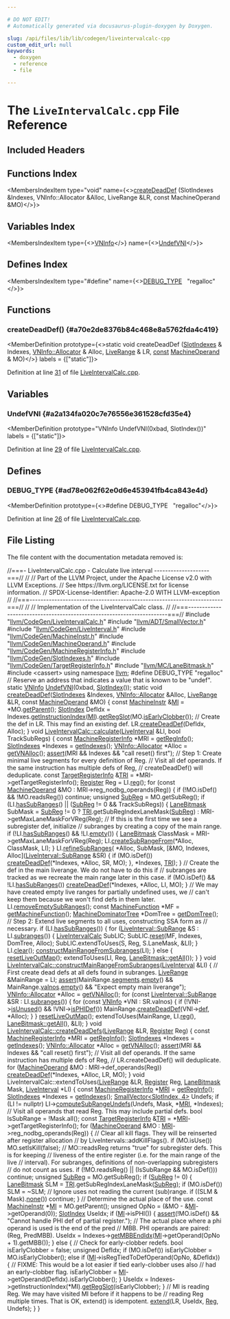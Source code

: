 ```yaml
---

# DO NOT EDIT!
# Automatically generated via docusaurus-plugin-doxygen by Doxygen.

slug: /api/files/lib/lib/codegen/liveintervalcalc-cpp
custom_edit_url: null
keywords:
  - doxygen
  - reference
  - file

---
```





# The `LiveIntervalCalc.cpp` File Reference

<DoxygenPage pluginConfig={pluginConfig}>



## Included Headers

<IncludesList>
<IncludesListItem
  filePath="llvm/CodeGen/LiveIntervalCalc.h"
  permalink="/docs/api/files/include/include/llvm/include/llvm/codegen/liveintervalcalc-h"
  isLocal="true" />
<IncludesListItem
  filePath="llvm/ADT/SmallVector.h"
  permalink="/docs/api/files/include/include/llvm/include/llvm/adt/smallvector-h"
  isLocal="true" />
<IncludesListItem
  filePath="llvm/CodeGen/LiveInterval.h"
  permalink="/docs/api/files/include/include/llvm/include/llvm/codegen/liveinterval-h"
  isLocal="true" />
<IncludesListItem
  filePath="llvm/CodeGen/MachineInstr.h"
  permalink="/docs/api/files/include/include/llvm/include/llvm/codegen/machineinstr-h"
  isLocal="true" />
<IncludesListItem
  filePath="llvm/CodeGen/MachineOperand.h"
  permalink="/docs/api/files/include/include/llvm/include/llvm/codegen/machineoperand-h"
  isLocal="true" />
<IncludesListItem
  filePath="llvm/CodeGen/MachineRegisterInfo.h"
  permalink="/docs/api/files/include/include/llvm/include/llvm/codegen/machineregisterinfo-h"
  isLocal="true" />
<IncludesListItem
  filePath="llvm/CodeGen/SlotIndexes.h"
  permalink="/docs/api/files/include/include/llvm/include/llvm/codegen/slotindexes-h"
  isLocal="true" />
<IncludesListItem
  filePath="llvm/CodeGen/TargetRegisterInfo.h"
  permalink="/docs/api/files/include/include/llvm/include/llvm/codegen/targetregisterinfo-h"
  isLocal="true" />
<IncludesListItem
  filePath="llvm/MC/LaneBitmask.h"
  permalink="/docs/api/files/include/include/llvm/include/llvm/mc/lanebitmask-h"
  isLocal="true" />
<IncludesListItem
  filePath="cassert"
  permalink=""
  isLocal="false" />
</IncludesList>

## Functions Index

<MembersIndex>

<MembersIndexItem
  type="void"
  name={<><a href="#a70e2de8376b84c468e8a5762fda4c419">createDeadDef</a> (SlotIndexes &amp;Indexes, VNInfo::Allocator &amp;Alloc, LiveRange &amp;LR, const MachineOperand &amp;MO)</>}>
</MembersIndexItem>

</MembersIndex>

## Variables Index

<MembersIndex>

<MembersIndexItem
  type={<><a href="/docs/api/classes/llvm/vninfo">VNInfo</a></>}
  name={<><a href="#a2a134fa020c7e76556e361528cfd35e4">UndefVNI</a></>}>
</MembersIndexItem>

</MembersIndex>

## Defines Index

<MembersIndex>

<MembersIndexItem
  type="#define"
  name={<><a href="#ad78e062f62e0d6e453941fb4ca843e4d">DEBUG&#95;TYPE</a>&nbsp;&nbsp;&nbsp;&quot;regalloc&quot;</>}>
</MembersIndexItem>

</MembersIndex>


<SectionDefinition>

## Functions

### createDeadDef() {#a70e2de8376b84c468e8a5762fda4c419}

<MemberDefinition
  prototype={<>static void createDeadDef (<a href="/docs/api/classes/llvm/slotindexes">SlotIndexes</a> &amp; Indexes, <a href="/docs/api/classes/llvm/vninfo/#aa750a7f159760b9c378d930deb6a9837">VNInfo::Allocator</a> &amp; Alloc, <a href="/docs/api/classes/llvm/liverange">LiveRange</a> &amp; LR, <a href="/docs/api/files/lib/lib/target/lib/target/aarch64/aarch64promoteconstant-cpp/#a90f8350fecae261c25be85d38b451bff">const</a> <a href="/docs/api/classes/llvm/machineoperand">MachineOperand</a> &amp; MO)</>}
  labels = {["static"]}>

Definition at line <a href="#l00031">31</a> of file <a href="/docs/api/files/lib/lib/codegen/liveintervalcalc-cpp">LiveIntervalCalc.cpp</a>.
</MemberDefinition>

</SectionDefinition>

<SectionDefinition>

## Variables

### UndefVNI {#a2a134fa020c7e76556e361528cfd35e4}

<MemberDefinition
  prototype="VNInfo UndefVNI(0xbad, SlotIndex())"
  labels = {["static"]}>

Definition at line <a href="#l00029">29</a> of file <a href="/docs/api/files/lib/lib/codegen/liveintervalcalc-cpp">LiveIntervalCalc.cpp</a>.
</MemberDefinition>

</SectionDefinition>

<SectionDefinition>

## Defines

### DEBUG&#95;TYPE {#ad78e062f62e0d6e453941fb4ca843e4d}

<MemberDefinition
  prototype={<>#define DEBUG&#95;TYPE&nbsp;&nbsp;&nbsp;&quot;regalloc&quot;</>}>

Definition at line <a href="#l00026">26</a> of file <a href="/docs/api/files/lib/lib/codegen/liveintervalcalc-cpp">LiveIntervalCalc.cpp</a>.
</MemberDefinition>

</SectionDefinition>

## File Listing

The file content with the documentation metadata removed is:

<ProgramListing>

<Link id="l00001" /><CodeLine lineNumber="1"><span class="doxyHighlightComment">//===- LiveIntervalCalc.cpp - Calculate live interval --------------------===//</span></CodeLine>
<Link id="l00002" /><CodeLine lineNumber="2"><span class="doxyHighlightComment">//</span></CodeLine>
<Link id="l00003" /><CodeLine lineNumber="3"><span class="doxyHighlightComment">// Part of the LLVM Project, under the Apache License v2.0 with LLVM Exceptions.</span></CodeLine>
<Link id="l00004" /><CodeLine lineNumber="4"><span class="doxyHighlightComment">// See https://llvm.org/LICENSE.txt for license information.</span></CodeLine>
<Link id="l00005" /><CodeLine lineNumber="5"><span class="doxyHighlightComment">// SPDX-License-Identifier: Apache-2.0 WITH LLVM-exception</span></CodeLine>
<Link id="l00006" /><CodeLine lineNumber="6"><span class="doxyHighlightComment">//</span></CodeLine>
<Link id="l00007" /><CodeLine lineNumber="7"><span class="doxyHighlightComment">//===----------------------------------------------------------------------===//</span></CodeLine>
<Link id="l00008" /><CodeLine lineNumber="8"><span class="doxyHighlightComment">//</span></CodeLine>
<Link id="l00009" /><CodeLine lineNumber="9"><span class="doxyHighlightComment">// Implementation of the LiveIntervalCalc class.</span></CodeLine>
<Link id="l00010" /><CodeLine lineNumber="10"><span class="doxyHighlightComment">//</span></CodeLine>
<Link id="l00011" /><CodeLine lineNumber="11"><span class="doxyHighlightComment">//===----------------------------------------------------------------------===//</span></CodeLine>
<Link id="l00012" /><CodeLine lineNumber="12"></CodeLine>
<Link id="l00013" /><CodeLine lineNumber="13"><span class="doxyHighlightPreprocessor">#include &quot;<a href="/docs/api/files/include/include/llvm/include/llvm/codegen/liveintervalcalc-h">llvm/CodeGen/LiveIntervalCalc.h</a>&quot;</span></CodeLine>
<Link id="l00014" /><CodeLine lineNumber="14"><span class="doxyHighlightPreprocessor">#include &quot;<a href="/docs/api/files/include/include/llvm/include/llvm/adt/smallvector-h">llvm/ADT/SmallVector.h</a>&quot;</span></CodeLine>
<Link id="l00015" /><CodeLine lineNumber="15"><span class="doxyHighlightPreprocessor">#include &quot;<a href="/docs/api/files/include/include/llvm/include/llvm/codegen/liveinterval-h">llvm/CodeGen/LiveInterval.h</a>&quot;</span></CodeLine>
<Link id="l00016" /><CodeLine lineNumber="16"><span class="doxyHighlightPreprocessor">#include &quot;<a href="/docs/api/files/include/include/llvm/include/llvm/codegen/machineinstr-h">llvm/CodeGen/MachineInstr.h</a>&quot;</span></CodeLine>
<Link id="l00017" /><CodeLine lineNumber="17"><span class="doxyHighlightPreprocessor">#include &quot;<a href="/docs/api/files/include/include/llvm/include/llvm/codegen/machineoperand-h">llvm/CodeGen/MachineOperand.h</a>&quot;</span></CodeLine>
<Link id="l00018" /><CodeLine lineNumber="18"><span class="doxyHighlightPreprocessor">#include &quot;<a href="/docs/api/files/include/include/llvm/include/llvm/codegen/machineregisterinfo-h">llvm/CodeGen/MachineRegisterInfo.h</a>&quot;</span></CodeLine>
<Link id="l00019" /><CodeLine lineNumber="19"><span class="doxyHighlightPreprocessor">#include &quot;<a href="/docs/api/files/include/include/llvm/include/llvm/codegen/slotindexes-h">llvm/CodeGen/SlotIndexes.h</a>&quot;</span></CodeLine>
<Link id="l00020" /><CodeLine lineNumber="20"><span class="doxyHighlightPreprocessor">#include &quot;<a href="/docs/api/files/include/include/llvm/include/llvm/codegen/targetregisterinfo-h">llvm/CodeGen/TargetRegisterInfo.h</a>&quot;</span></CodeLine>
<Link id="l00021" /><CodeLine lineNumber="21"><span class="doxyHighlightPreprocessor">#include &quot;<a href="/docs/api/files/include/include/llvm/include/llvm/mc/lanebitmask-h">llvm/MC/LaneBitmask.h</a>&quot;</span></CodeLine>
<Link id="l00022" /><CodeLine lineNumber="22"><span class="doxyHighlightPreprocessor">#include &lt;cassert&gt;</span></CodeLine>
<Link id="l00023" /><CodeLine lineNumber="23"></CodeLine>
<Link id="l00024" /><CodeLine lineNumber="24"><span class="doxyHighlightKeyword">using namespace </span><span class="doxyHighlight"><a href="/docs/api/namespaces/llvm">llvm</a>;</span></CodeLine>
<Link id="l00025" /><CodeLine lineNumber="25"></CodeLine>
<Link id="l00026" /><CodeLine lineNumber="26" lineLink="#ad78e062f62e0d6e453941fb4ca843e4d"><span class="doxyHighlightPreprocessor">#define DEBUG&#95;TYPE &quot;regalloc&quot;</span></CodeLine>
<Link id="l00027" /><CodeLine lineNumber="27"></CodeLine>
<Link id="l00028" /><CodeLine lineNumber="28"><span class="doxyHighlightComment">// Reserve an address that indicates a value that is known to be &quot;undef&quot;.</span></CodeLine>
<Link id="l00029" /><CodeLine lineNumber="29" lineLink="#a2a134fa020c7e76556e361528cfd35e4"><span class="doxyHighlightKeyword">static</span><span class="doxyHighlight"> <a href="/docs/api/classes/llvm/vninfo">VNInfo</a> <a href="#a2a134fa020c7e76556e361528cfd35e4">UndefVNI</a>(0xbad, <a href="/docs/api/classes/llvm/slotindex">SlotIndex</a>());</span></CodeLine>
<Link id="l00030" /><CodeLine lineNumber="30"></CodeLine>
<Link id="l00031" /><CodeLine lineNumber="31" lineLink="#a70e2de8376b84c468e8a5762fda4c419"><span class="doxyHighlightKeyword">static</span><span class="doxyHighlight"> </span><span class="doxyHighlightKeywordType">void</span><span class="doxyHighlight"> <a href="#a70e2de8376b84c468e8a5762fda4c419">createDeadDef</a>(<a href="/docs/api/classes/llvm/slotindexes">SlotIndexes</a> &amp;Indexes, <a href="/docs/api/classes/llvm/vninfo/#aa750a7f159760b9c378d930deb6a9837">VNInfo::Allocator</a> &amp;Alloc,</span></CodeLine>
<Link id="l00032" /><CodeLine lineNumber="32"><span class="doxyHighlight">                          <a href="/docs/api/classes/llvm/liverange">LiveRange</a> &amp;LR, </span><span class="doxyHighlightKeyword">const</span><span class="doxyHighlight"> <a href="/docs/api/classes/llvm/machineoperand">MachineOperand</a> &amp;MO) &#123;</span></CodeLine>
<Link id="l00033" /><CodeLine lineNumber="33"><span class="doxyHighlight">  </span><span class="doxyHighlightKeyword">const</span><span class="doxyHighlight"> <a href="/docs/api/classes/llvm/machineinstr">MachineInstr</a> &amp;<a href="/docs/api/files/lib/lib/codegen/lib/codegen/globalisel/irtranslator-cpp/#abe44dfdea65b4f7e11e0a608ab708b76">MI</a> = &#42;MO.<a href="/docs/api/classes/llvm/machineoperand/#a9719077fcba2cd439e84897257a47bb0">getParent</a>();</span></CodeLine>
<Link id="l00034" /><CodeLine lineNumber="34"><span class="doxyHighlight">  <a href="/docs/api/classes/llvm/slotindex">SlotIndex</a> DefIdx =</span></CodeLine>
<Link id="l00035" /><CodeLine lineNumber="35"><span class="doxyHighlight">      Indexes.<a href="/docs/api/classes/llvm/slotindexes/#aa429e211fd041cb42d26e49dd5d95d75">getInstructionIndex</a>(<a href="/docs/api/files/lib/lib/codegen/lib/codegen/globalisel/irtranslator-cpp/#abe44dfdea65b4f7e11e0a608ab708b76">MI</a>).<a href="/docs/api/classes/llvm/slotindex/#ae3b98982e2036f3d26806de5ed5e02d0">getRegSlot</a>(MO.<a href="/docs/api/classes/llvm/machineoperand/#abd6aa9da048ef7a4faeaac6484d5c9a6">isEarlyClobber</a>());</span></CodeLine>
<Link id="l00036" /><CodeLine lineNumber="36"></CodeLine>
<Link id="l00037" /><CodeLine lineNumber="37"><span class="doxyHighlight">  </span><span class="doxyHighlightComment">// Create the def in LR. This may find an existing def.</span></CodeLine>
<Link id="l00038" /><CodeLine lineNumber="38"><span class="doxyHighlight">  LR.<a href="/docs/api/classes/llvm/liverange/#a4258d794235c7a408b3f52e5e4ef7159">createDeadDef</a>(DefIdx, Alloc);</span></CodeLine>
<Link id="l00039" /><CodeLine lineNumber="39"><span class="doxyHighlight">&#125;</span></CodeLine>
<Link id="l00040" /><CodeLine lineNumber="40"></CodeLine>
<Link id="l00041" /><CodeLine lineNumber="41" lineLink="/docs/api/classes/llvm/liveintervalcalc/#ad67d6b7f9f91a2d5852b0f9aebfe542a"><span class="doxyHighlightKeywordType">void</span><span class="doxyHighlight"> <a href="/docs/api/classes/llvm/liveintervalcalc/#ad67d6b7f9f91a2d5852b0f9aebfe542a">LiveIntervalCalc::calculate</a>(<a href="/docs/api/classes/llvm/liveinterval">LiveInterval</a> &amp;LI, </span><span class="doxyHighlightKeywordType">bool</span><span class="doxyHighlight"> TrackSubRegs) &#123;</span></CodeLine>
<Link id="l00042" /><CodeLine lineNumber="42"><span class="doxyHighlight">  </span><span class="doxyHighlightKeyword">const</span><span class="doxyHighlight"> <a href="/docs/api/classes/llvm/machineregisterinfo">MachineRegisterInfo</a> &#42;MRI = <a href="/docs/api/classes/llvm/liverangecalc/#ad09d2d2f0c1d47c7bc6eb04e33b5e51d">getRegInfo</a>();</span></CodeLine>
<Link id="l00043" /><CodeLine lineNumber="43"><span class="doxyHighlight">  <a href="/docs/api/classes/llvm/slotindexes">SlotIndexes</a> &#42;Indexes = <a href="/docs/api/classes/llvm/liverangecalc/#a11a21f58b3a7b8b7c401958cd3f7304f">getIndexes</a>();</span></CodeLine>
<Link id="l00044" /><CodeLine lineNumber="44"><span class="doxyHighlight">  <a href="/docs/api/classes/llvm/vninfo/#aa750a7f159760b9c378d930deb6a9837">VNInfo::Allocator</a> &#42;Alloc = <a href="/docs/api/classes/llvm/liverangecalc/#a60d4123651abf23e886661980d951ffc">getVNAlloc</a>();</span></CodeLine>
<Link id="l00045" /><CodeLine lineNumber="45"></CodeLine>
<Link id="l00046" /><CodeLine lineNumber="46"><span class="doxyHighlight">  <a href="/docs/api/files/lib/lib/target/lib/target/amdgpu/silowercontrolflow-cpp/#a4868c5d81c5ccc98c47aeab6244346a0">assert</a>(MRI &amp;&amp; Indexes &amp;&amp; </span><span class="doxyHighlightStringLiteral">&quot;call reset() first&quot;</span><span class="doxyHighlight">);</span></CodeLine>
<Link id="l00047" /><CodeLine lineNumber="47"></CodeLine>
<Link id="l00048" /><CodeLine lineNumber="48"><span class="doxyHighlight">  </span><span class="doxyHighlightComment">// Step 1: Create minimal live segments for every definition of Reg.</span></CodeLine>
<Link id="l00049" /><CodeLine lineNumber="49"><span class="doxyHighlight">  </span><span class="doxyHighlightComment">// Visit all def operands. If the same instruction has multiple defs of Reg,</span></CodeLine>
<Link id="l00050" /><CodeLine lineNumber="50"><span class="doxyHighlight">  </span><span class="doxyHighlightComment">// createDeadDef() will deduplicate.</span></CodeLine>
<Link id="l00051" /><CodeLine lineNumber="51"><span class="doxyHighlight">  </span><span class="doxyHighlightKeyword">const</span><span class="doxyHighlight"> <a href="/docs/api/classes/llvm/targetregisterinfo">TargetRegisterInfo</a> &amp;<a href="/docs/api/files/lib/lib/codegen/machinesink-cpp/#a0f36ed1bc17fc1aa97fe291c439a0698">TRI</a> = &#42;MRI-&gt;getTargetRegisterInfo();</span></CodeLine>
<Link id="l00052" /><CodeLine lineNumber="52"><span class="doxyHighlight">  <a href="/docs/api/classes/llvm/register">Register</a> Reg = LI.<a href="/docs/api/classes/llvm/liveinterval/#a14d46e70db7e417c8ed5bc66fb295185">reg</a>();</span></CodeLine>
<Link id="l00053" /><CodeLine lineNumber="53"><span class="doxyHighlight">  </span><span class="doxyHighlightKeywordFlow">for</span><span class="doxyHighlight"> (</span><span class="doxyHighlightKeyword">const</span><span class="doxyHighlight"> <a href="/docs/api/classes/llvm/machineoperand">MachineOperand</a> &amp;MO : MRI-&gt;reg&#95;nodbg&#95;operands(Reg)) &#123;</span></CodeLine>
<Link id="l00054" /><CodeLine lineNumber="54"><span class="doxyHighlight">    </span><span class="doxyHighlightKeywordFlow">if</span><span class="doxyHighlight"> (!MO.isDef() &amp;&amp; !MO.readsReg())</span></CodeLine>
<Link id="l00055" /><CodeLine lineNumber="55"><span class="doxyHighlight">      </span><span class="doxyHighlightKeywordFlow">continue</span><span class="doxyHighlight">;</span></CodeLine>
<Link id="l00056" /><CodeLine lineNumber="56"></CodeLine>
<Link id="l00057" /><CodeLine lineNumber="57"><span class="doxyHighlight">    </span><span class="doxyHighlightKeywordType">unsigned</span><span class="doxyHighlight"> <a href="/docs/api/files/lib/lib/target/lib/target/aarch64/aarch64advsimdscalarpass-cpp/#a92a6b0a9b7228d190b0a7d8ae3ef03c7">SubReg</a> = MO.getSubReg();</span></CodeLine>
<Link id="l00058" /><CodeLine lineNumber="58"><span class="doxyHighlight">    </span><span class="doxyHighlightKeywordFlow">if</span><span class="doxyHighlight"> (LI.<a href="/docs/api/classes/llvm/liveinterval/#a1c198291d6ee66150b76633cda8a1749">hasSubRanges</a>() || (<a href="/docs/api/files/lib/lib/target/lib/target/aarch64/aarch64advsimdscalarpass-cpp/#a92a6b0a9b7228d190b0a7d8ae3ef03c7">SubReg</a> != 0 &amp;&amp; TrackSubRegs)) &#123;</span></CodeLine>
<Link id="l00059" /><CodeLine lineNumber="59"><span class="doxyHighlight">      <a href="/docs/api/structs/llvm/lanebitmask">LaneBitmask</a> SubMask = <a href="/docs/api/files/lib/lib/target/lib/target/aarch64/aarch64advsimdscalarpass-cpp/#a92a6b0a9b7228d190b0a7d8ae3ef03c7">SubReg</a> != 0 ? <a href="/docs/api/files/lib/lib/codegen/machinesink-cpp/#a0f36ed1bc17fc1aa97fe291c439a0698">TRI</a>.getSubRegIndexLaneMask(<a href="/docs/api/files/lib/lib/target/lib/target/aarch64/aarch64advsimdscalarpass-cpp/#a92a6b0a9b7228d190b0a7d8ae3ef03c7">SubReg</a>)</span></CodeLine>
<Link id="l00060" /><CodeLine lineNumber="60"><span class="doxyHighlight">                                        : MRI-&gt;getMaxLaneMaskForVReg(Reg);</span></CodeLine>
<Link id="l00061" /><CodeLine lineNumber="61"><span class="doxyHighlight">      </span><span class="doxyHighlightComment">// If this is the first time we see a subregister def, initialize</span></CodeLine>
<Link id="l00062" /><CodeLine lineNumber="62"><span class="doxyHighlight">      </span><span class="doxyHighlightComment">// subranges by creating a copy of the main range.</span></CodeLine>
<Link id="l00063" /><CodeLine lineNumber="63"><span class="doxyHighlight">      </span><span class="doxyHighlightKeywordFlow">if</span><span class="doxyHighlight"> (!LI.<a href="/docs/api/classes/llvm/liveinterval/#a1c198291d6ee66150b76633cda8a1749">hasSubRanges</a>() &amp;&amp; !LI.<a href="/docs/api/classes/llvm/liverange/#a66ff664a97cd3c30de7e873335a0c075">empty</a>()) &#123;</span></CodeLine>
<Link id="l00064" /><CodeLine lineNumber="64"><span class="doxyHighlight">        <a href="/docs/api/structs/llvm/lanebitmask">LaneBitmask</a> ClassMask = MRI-&gt;getMaxLaneMaskForVReg(Reg);</span></CodeLine>
<Link id="l00065" /><CodeLine lineNumber="65"><span class="doxyHighlight">        LI.<a href="/docs/api/classes/llvm/liveinterval/#a8104005914e3dfed73608d0d8961b822">createSubRangeFrom</a>(&#42;Alloc, ClassMask, LI);</span></CodeLine>
<Link id="l00066" /><CodeLine lineNumber="66"><span class="doxyHighlight">      &#125;</span></CodeLine>
<Link id="l00067" /><CodeLine lineNumber="67"></CodeLine>
<Link id="l00068" /><CodeLine lineNumber="68"><span class="doxyHighlight">      LI.<a href="/docs/api/classes/llvm/liveinterval/#a967540f5e5799b56c6fbcee378d110eb">refineSubRanges</a>(</span></CodeLine>
<Link id="l00069" /><CodeLine lineNumber="69"><span class="doxyHighlight">          &#42;Alloc, SubMask,</span></CodeLine>
<Link id="l00070" /><CodeLine lineNumber="70"><span class="doxyHighlight">          &#91;&amp;MO, Indexes, Alloc&#93;(<a href="/docs/api/classes/llvm/liveinterval/subrange">LiveInterval::SubRange</a> &amp;SR) &#123;</span></CodeLine>
<Link id="l00071" /><CodeLine lineNumber="71"><span class="doxyHighlight">            </span><span class="doxyHighlightKeywordFlow">if</span><span class="doxyHighlight"> (MO.isDef())</span></CodeLine>
<Link id="l00072" /><CodeLine lineNumber="72"><span class="doxyHighlight">              <a href="#a70e2de8376b84c468e8a5762fda4c419">createDeadDef</a>(&#42;Indexes, &#42;Alloc, SR, MO);</span></CodeLine>
<Link id="l00073" /><CodeLine lineNumber="73"><span class="doxyHighlight">          &#125;,</span></CodeLine>
<Link id="l00074" /><CodeLine lineNumber="74"><span class="doxyHighlight">          &#42;Indexes, <a href="/docs/api/files/lib/lib/codegen/machinesink-cpp/#a0f36ed1bc17fc1aa97fe291c439a0698">TRI</a>);</span></CodeLine>
<Link id="l00075" /><CodeLine lineNumber="75"><span class="doxyHighlight">    &#125;</span></CodeLine>
<Link id="l00076" /><CodeLine lineNumber="76"></CodeLine>
<Link id="l00077" /><CodeLine lineNumber="77"><span class="doxyHighlight">    </span><span class="doxyHighlightComment">// Create the def in the main liverange. We do not have to do this if</span></CodeLine>
<Link id="l00078" /><CodeLine lineNumber="78"><span class="doxyHighlight">    </span><span class="doxyHighlightComment">// subranges are tracked as we recreate the main range later in this case.</span></CodeLine>
<Link id="l00079" /><CodeLine lineNumber="79"><span class="doxyHighlight">    </span><span class="doxyHighlightKeywordFlow">if</span><span class="doxyHighlight"> (MO.isDef() &amp;&amp; !LI.<a href="/docs/api/classes/llvm/liveinterval/#a1c198291d6ee66150b76633cda8a1749">hasSubRanges</a>())</span></CodeLine>
<Link id="l00080" /><CodeLine lineNumber="80"><span class="doxyHighlight">      <a href="#a70e2de8376b84c468e8a5762fda4c419">createDeadDef</a>(&#42;Indexes, &#42;Alloc, LI, MO);</span></CodeLine>
<Link id="l00081" /><CodeLine lineNumber="81"><span class="doxyHighlight">  &#125;</span></CodeLine>
<Link id="l00082" /><CodeLine lineNumber="82"></CodeLine>
<Link id="l00083" /><CodeLine lineNumber="83"><span class="doxyHighlight">  </span><span class="doxyHighlightComment">// We may have created empty live ranges for partially undefined uses, we</span></CodeLine>
<Link id="l00084" /><CodeLine lineNumber="84"><span class="doxyHighlight">  </span><span class="doxyHighlightComment">// can&#39;t keep them because we won&#39;t find defs in them later.</span></CodeLine>
<Link id="l00085" /><CodeLine lineNumber="85"><span class="doxyHighlight">  LI.<a href="/docs/api/classes/llvm/liveinterval/#a0aac3ef1eadaa206a70b767730ef3c5b">removeEmptySubRanges</a>();</span></CodeLine>
<Link id="l00086" /><CodeLine lineNumber="86"></CodeLine>
<Link id="l00087" /><CodeLine lineNumber="87"><span class="doxyHighlight">  </span><span class="doxyHighlightKeyword">const</span><span class="doxyHighlight"> <a href="/docs/api/classes/llvm/machinefunction">MachineFunction</a> &#42;MF = <a href="/docs/api/classes/llvm/liverangecalc/#ab032314f07277bf920fd315187ab9605">getMachineFunction</a>();</span></CodeLine>
<Link id="l00088" /><CodeLine lineNumber="88"><span class="doxyHighlight">  <a href="/docs/api/classes/llvm/machinedominatortree">MachineDominatorTree</a> &#42;DomTree = <a href="/docs/api/classes/llvm/liverangecalc/#a3c8fd02f213ccc28812243ec1f36957c">getDomTree</a>();</span></CodeLine>
<Link id="l00089" /><CodeLine lineNumber="89"><span class="doxyHighlight">  </span><span class="doxyHighlightComment">// Step 2: Extend live segments to all uses, constructing SSA form as</span></CodeLine>
<Link id="l00090" /><CodeLine lineNumber="90"><span class="doxyHighlight">  </span><span class="doxyHighlightComment">// necessary.</span></CodeLine>
<Link id="l00091" /><CodeLine lineNumber="91"><span class="doxyHighlight">  </span><span class="doxyHighlightKeywordFlow">if</span><span class="doxyHighlight"> (LI.<a href="/docs/api/classes/llvm/liveinterval/#a1c198291d6ee66150b76633cda8a1749">hasSubRanges</a>()) &#123;</span></CodeLine>
<Link id="l00092" /><CodeLine lineNumber="92"><span class="doxyHighlight">    </span><span class="doxyHighlightKeywordFlow">for</span><span class="doxyHighlight"> (<a href="/docs/api/classes/llvm/liveinterval/subrange">LiveInterval::SubRange</a> &amp;S : LI.<a href="/docs/api/classes/llvm/liveinterval/#a9545a896d571165e9f43cf4b29a6d072">subranges</a>()) &#123;</span></CodeLine>
<Link id="l00093" /><CodeLine lineNumber="93"><span class="doxyHighlight">      <a href="/docs/api/classes/llvm/liveintervalcalc/#a93435c79c80dceea8b29e6b47993a577">LiveIntervalCalc</a> SubLIC;</span></CodeLine>
<Link id="l00094" /><CodeLine lineNumber="94"><span class="doxyHighlight">      SubLIC.<a href="/docs/api/classes/llvm/liverangecalc/#a65f0beed94a7dbdf8c8d7e2b46a0afa0">reset</a>(MF, Indexes, DomTree, Alloc);</span></CodeLine>
<Link id="l00095" /><CodeLine lineNumber="95"><span class="doxyHighlight">      SubLIC.extendToUses(S, Reg, S.LaneMask, &amp;LI);</span></CodeLine>
<Link id="l00096" /><CodeLine lineNumber="96"><span class="doxyHighlight">    &#125;</span></CodeLine>
<Link id="l00097" /><CodeLine lineNumber="97"><span class="doxyHighlight">    LI.<a href="/docs/api/classes/llvm/liverange/#aa1555194b9f176612b04fbd38f49b40d">clear</a>();</span></CodeLine>
<Link id="l00098" /><CodeLine lineNumber="98"><span class="doxyHighlight">    <a href="/docs/api/classes/llvm/liveintervalcalc/#af5198110c0058e3d60524eecf500ee51">constructMainRangeFromSubranges</a>(LI);</span></CodeLine>
<Link id="l00099" /><CodeLine lineNumber="99"><span class="doxyHighlight">  &#125; </span><span class="doxyHighlightKeywordFlow">else</span><span class="doxyHighlight"> &#123;</span></CodeLine>
<Link id="l00100" /><CodeLine lineNumber="100"><span class="doxyHighlight">    <a href="/docs/api/classes/llvm/liverangecalc/#a56cefbb66ed770ce1e6df7cbd1fa90d1">resetLiveOutMap</a>();</span></CodeLine>
<Link id="l00101" /><CodeLine lineNumber="101"><span class="doxyHighlight">    extendToUses(LI, Reg, <a href="/docs/api/structs/llvm/lanebitmask/#a3714a639930eab71d7202da05ad82990">LaneBitmask::getAll</a>());</span></CodeLine>
<Link id="l00102" /><CodeLine lineNumber="102"><span class="doxyHighlight">  &#125;</span></CodeLine>
<Link id="l00103" /><CodeLine lineNumber="103"><span class="doxyHighlight">&#125;</span></CodeLine>
<Link id="l00104" /><CodeLine lineNumber="104"></CodeLine>
<Link id="l00105" /><CodeLine lineNumber="105" lineLink="/docs/api/classes/llvm/liveintervalcalc/#af5198110c0058e3d60524eecf500ee51"><span class="doxyHighlightKeywordType">void</span><span class="doxyHighlight"> <a href="/docs/api/classes/llvm/liveintervalcalc/#af5198110c0058e3d60524eecf500ee51">LiveIntervalCalc::constructMainRangeFromSubranges</a>(<a href="/docs/api/classes/llvm/liveinterval">LiveInterval</a> &amp;LI) &#123;</span></CodeLine>
<Link id="l00106" /><CodeLine lineNumber="106"><span class="doxyHighlight">  </span><span class="doxyHighlightComment">// First create dead defs at all defs found in subranges.</span></CodeLine>
<Link id="l00107" /><CodeLine lineNumber="107"><span class="doxyHighlight">  <a href="/docs/api/classes/llvm/liverange">LiveRange</a> &amp;MainRange = LI;</span></CodeLine>
<Link id="l00108" /><CodeLine lineNumber="108"><span class="doxyHighlight">  <a href="/docs/api/files/lib/lib/target/lib/target/amdgpu/silowercontrolflow-cpp/#a4868c5d81c5ccc98c47aeab6244346a0">assert</a>(MainRange.<a href="/docs/api/classes/llvm/liverange/#a9c628b400be67b6adb4fa07e84a96a82">segments</a>.<a href="/docs/api/classes/llvm/smallvectortemplatecommon/#ad9a3c7bc26b130377bbafc170b5f88a2">empty</a>() &amp;&amp; MainRange.<a href="/docs/api/classes/llvm/liverange/#a9eb4aa155c41e60dff42f4e741a0dcf0">valnos</a>.<a href="/docs/api/classes/llvm/smallvectortemplatecommon/#ad9a3c7bc26b130377bbafc170b5f88a2">empty</a>() &amp;&amp;</span></CodeLine>
<Link id="l00109" /><CodeLine lineNumber="109"><span class="doxyHighlight">         </span><span class="doxyHighlightStringLiteral">&quot;Expect empty main liverange&quot;</span><span class="doxyHighlight">);</span></CodeLine>
<Link id="l00110" /><CodeLine lineNumber="110"></CodeLine>
<Link id="l00111" /><CodeLine lineNumber="111"><span class="doxyHighlight">  <a href="/docs/api/classes/llvm/vninfo/#aa750a7f159760b9c378d930deb6a9837">VNInfo::Allocator</a> &#42;Alloc = <a href="/docs/api/classes/llvm/liverangecalc/#a60d4123651abf23e886661980d951ffc">getVNAlloc</a>();</span></CodeLine>
<Link id="l00112" /><CodeLine lineNumber="112"><span class="doxyHighlight">  </span><span class="doxyHighlightKeywordFlow">for</span><span class="doxyHighlight"> (</span><span class="doxyHighlightKeyword">const</span><span class="doxyHighlight"> <a href="/docs/api/classes/llvm/liveinterval/subrange">LiveInterval::SubRange</a> &amp;SR : LI.<a href="/docs/api/classes/llvm/liveinterval/#a9545a896d571165e9f43cf4b29a6d072">subranges</a>()) &#123;</span></CodeLine>
<Link id="l00113" /><CodeLine lineNumber="113"><span class="doxyHighlight">    </span><span class="doxyHighlightKeywordFlow">for</span><span class="doxyHighlight"> (</span><span class="doxyHighlightKeyword">const</span><span class="doxyHighlight"> <a href="/docs/api/classes/llvm/vninfo">VNInfo</a> &#42;VNI : SR.valnos) &#123;</span></CodeLine>
<Link id="l00114" /><CodeLine lineNumber="114"><span class="doxyHighlight">      </span><span class="doxyHighlightKeywordFlow">if</span><span class="doxyHighlight"> (!VNI-&gt;<a href="/docs/api/classes/llvm/vninfo/#ab72366fd538f240cbb53dac39368cdfc">isUnused</a>() &amp;&amp; !VNI-&gt;<a href="/docs/api/classes/llvm/vninfo/#ae72fbcf51be7574c84817cde814df07e">isPHIDef</a>())</span></CodeLine>
<Link id="l00115" /><CodeLine lineNumber="115"><span class="doxyHighlight">        MainRange.<a href="/docs/api/classes/llvm/liverange/#a4258d794235c7a408b3f52e5e4ef7159">createDeadDef</a>(VNI-&gt;<a href="/docs/api/classes/llvm/vninfo/#ae623a0f1ab59da851f2ebf1674d1fddb">def</a>, &#42;Alloc);</span></CodeLine>
<Link id="l00116" /><CodeLine lineNumber="116"><span class="doxyHighlight">    &#125;</span></CodeLine>
<Link id="l00117" /><CodeLine lineNumber="117"><span class="doxyHighlight">  &#125;</span></CodeLine>
<Link id="l00118" /><CodeLine lineNumber="118"><span class="doxyHighlight">  <a href="/docs/api/classes/llvm/liverangecalc/#a56cefbb66ed770ce1e6df7cbd1fa90d1">resetLiveOutMap</a>();</span></CodeLine>
<Link id="l00119" /><CodeLine lineNumber="119"><span class="doxyHighlight">  extendToUses(MainRange, LI.<a href="/docs/api/classes/llvm/liveinterval/#a14d46e70db7e417c8ed5bc66fb295185">reg</a>(), <a href="/docs/api/structs/llvm/lanebitmask/#a3714a639930eab71d7202da05ad82990">LaneBitmask::getAll</a>(), &amp;LI);</span></CodeLine>
<Link id="l00120" /><CodeLine lineNumber="120"><span class="doxyHighlight">&#125;</span></CodeLine>
<Link id="l00121" /><CodeLine lineNumber="121"></CodeLine>
<Link id="l00122" /><CodeLine lineNumber="122" lineLink="/docs/api/classes/llvm/liveintervalcalc/#a1c36b75f4a0dac1a833a459617f03c76"><span class="doxyHighlightKeywordType">void</span><span class="doxyHighlight"> <a href="/docs/api/classes/llvm/liveintervalcalc/#a1c36b75f4a0dac1a833a459617f03c76">LiveIntervalCalc::createDeadDefs</a>(<a href="/docs/api/classes/llvm/liverange">LiveRange</a> &amp;LR, <a href="/docs/api/classes/llvm/register">Register</a> Reg) &#123;</span></CodeLine>
<Link id="l00123" /><CodeLine lineNumber="123"><span class="doxyHighlight">  </span><span class="doxyHighlightKeyword">const</span><span class="doxyHighlight"> <a href="/docs/api/classes/llvm/machineregisterinfo">MachineRegisterInfo</a> &#42;MRI = <a href="/docs/api/classes/llvm/liverangecalc/#ad09d2d2f0c1d47c7bc6eb04e33b5e51d">getRegInfo</a>();</span></CodeLine>
<Link id="l00124" /><CodeLine lineNumber="124"><span class="doxyHighlight">  <a href="/docs/api/classes/llvm/slotindexes">SlotIndexes</a> &#42;Indexes = <a href="/docs/api/classes/llvm/liverangecalc/#a11a21f58b3a7b8b7c401958cd3f7304f">getIndexes</a>();</span></CodeLine>
<Link id="l00125" /><CodeLine lineNumber="125"><span class="doxyHighlight">  <a href="/docs/api/classes/llvm/vninfo/#aa750a7f159760b9c378d930deb6a9837">VNInfo::Allocator</a> &#42;Alloc = <a href="/docs/api/classes/llvm/liverangecalc/#a60d4123651abf23e886661980d951ffc">getVNAlloc</a>();</span></CodeLine>
<Link id="l00126" /><CodeLine lineNumber="126"><span class="doxyHighlight">  <a href="/docs/api/files/lib/lib/target/lib/target/amdgpu/silowercontrolflow-cpp/#a4868c5d81c5ccc98c47aeab6244346a0">assert</a>(MRI &amp;&amp; Indexes &amp;&amp; </span><span class="doxyHighlightStringLiteral">&quot;call reset() first&quot;</span><span class="doxyHighlight">);</span></CodeLine>
<Link id="l00127" /><CodeLine lineNumber="127"></CodeLine>
<Link id="l00128" /><CodeLine lineNumber="128"><span class="doxyHighlight">  </span><span class="doxyHighlightComment">// Visit all def operands. If the same instruction has multiple defs of Reg,</span></CodeLine>
<Link id="l00129" /><CodeLine lineNumber="129"><span class="doxyHighlight">  </span><span class="doxyHighlightComment">// LR.createDeadDef() will deduplicate.</span></CodeLine>
<Link id="l00130" /><CodeLine lineNumber="130"><span class="doxyHighlight">  </span><span class="doxyHighlightKeywordFlow">for</span><span class="doxyHighlight"> (<a href="/docs/api/classes/llvm/machineoperand">MachineOperand</a> &amp;MO : MRI-&gt;def&#95;operands(Reg))</span></CodeLine>
<Link id="l00131" /><CodeLine lineNumber="131"><span class="doxyHighlight">    <a href="#a70e2de8376b84c468e8a5762fda4c419">createDeadDef</a>(&#42;Indexes, &#42;Alloc, LR, MO);</span></CodeLine>
<Link id="l00132" /><CodeLine lineNumber="132"><span class="doxyHighlight">&#125;</span></CodeLine>
<Link id="l00133" /><CodeLine lineNumber="133"></CodeLine>
<Link id="l00134" /><CodeLine lineNumber="134"><span class="doxyHighlightKeywordType">void</span><span class="doxyHighlight"> LiveIntervalCalc::extendToUses(<a href="/docs/api/classes/llvm/liverange">LiveRange</a> &amp;LR, <a href="/docs/api/classes/llvm/register">Register</a> Reg,</span></CodeLine>
<Link id="l00135" /><CodeLine lineNumber="135"><span class="doxyHighlight">                                    <a href="/docs/api/structs/llvm/lanebitmask">LaneBitmask</a> Mask, <a href="/docs/api/classes/llvm/liveinterval">LiveInterval</a> &#42;LI) &#123;</span></CodeLine>
<Link id="l00136" /><CodeLine lineNumber="136"><span class="doxyHighlight">  </span><span class="doxyHighlightKeyword">const</span><span class="doxyHighlight"> <a href="/docs/api/classes/llvm/machineregisterinfo">MachineRegisterInfo</a> &#42;<a href="/docs/api/files/lib/lib/target/lib/target/aarch64/aarch64advsimdscalarpass-cpp/#aacd2ab195054a3e6a74bfbb9d5d571c8">MRI</a> = <a href="/docs/api/classes/llvm/liverangecalc/#ad09d2d2f0c1d47c7bc6eb04e33b5e51d">getRegInfo</a>();</span></CodeLine>
<Link id="l00137" /><CodeLine lineNumber="137"><span class="doxyHighlight">  <a href="/docs/api/classes/llvm/slotindexes">SlotIndexes</a> &#42;Indexes = <a href="/docs/api/classes/llvm/liverangecalc/#a11a21f58b3a7b8b7c401958cd3f7304f">getIndexes</a>();</span></CodeLine>
<Link id="l00138" /><CodeLine lineNumber="138"><span class="doxyHighlight">  <a href="/docs/api/classes/llvm/smallvector">SmallVector&lt;SlotIndex, 4&gt;</a> Undefs;</span></CodeLine>
<Link id="l00139" /><CodeLine lineNumber="139"><span class="doxyHighlight">  </span><span class="doxyHighlightKeywordFlow">if</span><span class="doxyHighlight"> (LI != </span><span class="doxyHighlightKeyword">nullptr</span><span class="doxyHighlight">)</span></CodeLine>
<Link id="l00140" /><CodeLine lineNumber="140"><span class="doxyHighlight">    LI-&gt;<a href="/docs/api/classes/llvm/liveinterval/#af4a07ae5c460ac08439a1a71d15e0166">computeSubRangeUndefs</a>(Undefs, Mask, &#42;<a href="/docs/api/files/lib/lib/target/lib/target/aarch64/aarch64advsimdscalarpass-cpp/#aacd2ab195054a3e6a74bfbb9d5d571c8">MRI</a>, &#42;Indexes);</span></CodeLine>
<Link id="l00141" /><CodeLine lineNumber="141"></CodeLine>
<Link id="l00142" /><CodeLine lineNumber="142"><span class="doxyHighlight">  </span><span class="doxyHighlightComment">// Visit all operands that read Reg. This may include partial defs.</span></CodeLine>
<Link id="l00143" /><CodeLine lineNumber="143"><span class="doxyHighlight">  </span><span class="doxyHighlightKeywordType">bool</span><span class="doxyHighlight"> IsSubRange = !Mask.all();</span></CodeLine>
<Link id="l00144" /><CodeLine lineNumber="144"><span class="doxyHighlight">  </span><span class="doxyHighlightKeyword">const</span><span class="doxyHighlight"> <a href="/docs/api/classes/llvm/targetregisterinfo">TargetRegisterInfo</a> &amp;<a href="/docs/api/files/lib/lib/codegen/machinesink-cpp/#a0f36ed1bc17fc1aa97fe291c439a0698">TRI</a> = &#42;<a href="/docs/api/files/lib/lib/target/lib/target/aarch64/aarch64advsimdscalarpass-cpp/#aacd2ab195054a3e6a74bfbb9d5d571c8">MRI</a>-&gt;getTargetRegisterInfo();</span></CodeLine>
<Link id="l00145" /><CodeLine lineNumber="145"><span class="doxyHighlight">  </span><span class="doxyHighlightKeywordFlow">for</span><span class="doxyHighlight"> (<a href="/docs/api/classes/llvm/machineoperand">MachineOperand</a> &amp;MO : <a href="/docs/api/files/lib/lib/target/lib/target/aarch64/aarch64advsimdscalarpass-cpp/#aacd2ab195054a3e6a74bfbb9d5d571c8">MRI</a>-&gt;reg&#95;nodbg&#95;operands(Reg)) &#123;</span></CodeLine>
<Link id="l00146" /><CodeLine lineNumber="146"><span class="doxyHighlight">    </span><span class="doxyHighlightComment">// Clear all kill flags. They will be reinserted after register allocation</span></CodeLine>
<Link id="l00147" /><CodeLine lineNumber="147"><span class="doxyHighlight">    </span><span class="doxyHighlightComment">// by LiveIntervals::addKillFlags().</span></CodeLine>
<Link id="l00148" /><CodeLine lineNumber="148"><span class="doxyHighlight">    </span><span class="doxyHighlightKeywordFlow">if</span><span class="doxyHighlight"> (MO.isUse())</span></CodeLine>
<Link id="l00149" /><CodeLine lineNumber="149"><span class="doxyHighlight">      MO.setIsKill(</span><span class="doxyHighlightKeyword">false</span><span class="doxyHighlight">);</span></CodeLine>
<Link id="l00150" /><CodeLine lineNumber="150"><span class="doxyHighlight">    </span><span class="doxyHighlightComment">// MO::readsReg returns &quot;true&quot; for subregister defs. This is for keeping</span></CodeLine>
<Link id="l00151" /><CodeLine lineNumber="151"><span class="doxyHighlight">    </span><span class="doxyHighlightComment">// liveness of the entire register (i.e. for the main range of the live</span></CodeLine>
<Link id="l00152" /><CodeLine lineNumber="152"><span class="doxyHighlight">    </span><span class="doxyHighlightComment">// interval). For subranges, definitions of non-overlapping subregisters</span></CodeLine>
<Link id="l00153" /><CodeLine lineNumber="153"><span class="doxyHighlight">    </span><span class="doxyHighlightComment">// do not count as uses.</span></CodeLine>
<Link id="l00154" /><CodeLine lineNumber="154"><span class="doxyHighlight">    </span><span class="doxyHighlightKeywordFlow">if</span><span class="doxyHighlight"> (!MO.readsReg() || (IsSubRange &amp;&amp; MO.isDef()))</span></CodeLine>
<Link id="l00155" /><CodeLine lineNumber="155"><span class="doxyHighlight">      </span><span class="doxyHighlightKeywordFlow">continue</span><span class="doxyHighlight">;</span></CodeLine>
<Link id="l00156" /><CodeLine lineNumber="156"></CodeLine>
<Link id="l00157" /><CodeLine lineNumber="157"><span class="doxyHighlight">    </span><span class="doxyHighlightKeywordType">unsigned</span><span class="doxyHighlight"> <a href="/docs/api/files/lib/lib/target/lib/target/aarch64/aarch64advsimdscalarpass-cpp/#a92a6b0a9b7228d190b0a7d8ae3ef03c7">SubReg</a> = MO.getSubReg();</span></CodeLine>
<Link id="l00158" /><CodeLine lineNumber="158"><span class="doxyHighlight">    </span><span class="doxyHighlightKeywordFlow">if</span><span class="doxyHighlight"> (<a href="/docs/api/files/lib/lib/target/lib/target/aarch64/aarch64advsimdscalarpass-cpp/#a92a6b0a9b7228d190b0a7d8ae3ef03c7">SubReg</a> != 0) &#123;</span></CodeLine>
<Link id="l00159" /><CodeLine lineNumber="159"><span class="doxyHighlight">      <a href="/docs/api/structs/llvm/lanebitmask">LaneBitmask</a> SLM = <a href="/docs/api/files/lib/lib/codegen/machinesink-cpp/#a0f36ed1bc17fc1aa97fe291c439a0698">TRI</a>.getSubRegIndexLaneMask(<a href="/docs/api/files/lib/lib/target/lib/target/aarch64/aarch64advsimdscalarpass-cpp/#a92a6b0a9b7228d190b0a7d8ae3ef03c7">SubReg</a>);</span></CodeLine>
<Link id="l00160" /><CodeLine lineNumber="160"><span class="doxyHighlight">      </span><span class="doxyHighlightKeywordFlow">if</span><span class="doxyHighlight"> (MO.isDef())</span></CodeLine>
<Link id="l00161" /><CodeLine lineNumber="161"><span class="doxyHighlight">        SLM = ~SLM;</span></CodeLine>
<Link id="l00162" /><CodeLine lineNumber="162"><span class="doxyHighlight">      </span><span class="doxyHighlightComment">// Ignore uses not reading the current (sub)range.</span></CodeLine>
<Link id="l00163" /><CodeLine lineNumber="163"><span class="doxyHighlight">      </span><span class="doxyHighlightKeywordFlow">if</span><span class="doxyHighlight"> ((SLM &amp; Mask).<a href="/docs/api/files/lib/lib/target/lib/target/aarch64/aarch64stacktagging-cpp/#a8e818224d2d1de9b995783ff897b0083ab7e4e0120a041dbe6528b050c04269e0">none</a>())</span></CodeLine>
<Link id="l00164" /><CodeLine lineNumber="164"><span class="doxyHighlight">        </span><span class="doxyHighlightKeywordFlow">continue</span><span class="doxyHighlight">;</span></CodeLine>
<Link id="l00165" /><CodeLine lineNumber="165"><span class="doxyHighlight">    &#125;</span></CodeLine>
<Link id="l00166" /><CodeLine lineNumber="166"></CodeLine>
<Link id="l00167" /><CodeLine lineNumber="167"><span class="doxyHighlight">    </span><span class="doxyHighlightComment">// Determine the actual place of the use.</span></CodeLine>
<Link id="l00168" /><CodeLine lineNumber="168"><span class="doxyHighlight">    </span><span class="doxyHighlightKeyword">const</span><span class="doxyHighlight"> <a href="/docs/api/classes/llvm/machineinstr">MachineInstr</a> &#42;<a href="/docs/api/files/lib/lib/codegen/lib/codegen/globalisel/irtranslator-cpp/#abe44dfdea65b4f7e11e0a608ab708b76">MI</a> = MO.getParent();</span></CodeLine>
<Link id="l00169" /><CodeLine lineNumber="169"><span class="doxyHighlight">    </span><span class="doxyHighlightKeywordType">unsigned</span><span class="doxyHighlight"> OpNo = (&amp;MO - &amp;<a href="/docs/api/files/lib/lib/codegen/lib/codegen/globalisel/irtranslator-cpp/#abe44dfdea65b4f7e11e0a608ab708b76">MI</a>-&gt;getOperand(0));</span></CodeLine>
<Link id="l00170" /><CodeLine lineNumber="170"><span class="doxyHighlight">    <a href="/docs/api/classes/llvm/slotindex">SlotIndex</a> UseIdx;</span></CodeLine>
<Link id="l00171" /><CodeLine lineNumber="171"><span class="doxyHighlight">    </span><span class="doxyHighlightKeywordFlow">if</span><span class="doxyHighlight"> (<a href="/docs/api/files/lib/lib/codegen/lib/codegen/globalisel/irtranslator-cpp/#abe44dfdea65b4f7e11e0a608ab708b76">MI</a>-&gt;isPHI()) &#123;</span></CodeLine>
<Link id="l00172" /><CodeLine lineNumber="172"><span class="doxyHighlight">      <a href="/docs/api/files/lib/lib/target/lib/target/amdgpu/silowercontrolflow-cpp/#a4868c5d81c5ccc98c47aeab6244346a0">assert</a>(!MO.isDef() &amp;&amp; </span><span class="doxyHighlightStringLiteral">&quot;Cannot handle PHI def of partial register.&quot;</span><span class="doxyHighlight">);</span></CodeLine>
<Link id="l00173" /><CodeLine lineNumber="173"><span class="doxyHighlight">      </span><span class="doxyHighlightComment">// The actual place where a phi operand is used is the end of the pred</span></CodeLine>
<Link id="l00174" /><CodeLine lineNumber="174"><span class="doxyHighlight">      </span><span class="doxyHighlightComment">// MBB. PHI operands are paired: (Reg, PredMBB).</span></CodeLine>
<Link id="l00175" /><CodeLine lineNumber="175"><span class="doxyHighlight">      UseIdx = Indexes-&gt;<a href="/docs/api/classes/llvm/slotindexes/#a662867d9274595cdac0092afa45888be">getMBBEndIdx</a>(<a href="/docs/api/files/lib/lib/codegen/lib/codegen/globalisel/irtranslator-cpp/#abe44dfdea65b4f7e11e0a608ab708b76">MI</a>-&gt;getOperand(OpNo + 1).getMBB());</span></CodeLine>
<Link id="l00176" /><CodeLine lineNumber="176"><span class="doxyHighlight">    &#125; </span><span class="doxyHighlightKeywordFlow">else</span><span class="doxyHighlight"> &#123;</span></CodeLine>
<Link id="l00177" /><CodeLine lineNumber="177"><span class="doxyHighlight">      </span><span class="doxyHighlightComment">// Check for early-clobber redefs.</span></CodeLine>
<Link id="l00178" /><CodeLine lineNumber="178"><span class="doxyHighlight">      </span><span class="doxyHighlightKeywordType">bool</span><span class="doxyHighlight"> isEarlyClobber = </span><span class="doxyHighlightKeyword">false</span><span class="doxyHighlight">;</span></CodeLine>
<Link id="l00179" /><CodeLine lineNumber="179"><span class="doxyHighlight">      </span><span class="doxyHighlightKeywordType">unsigned</span><span class="doxyHighlight"> DefIdx;</span></CodeLine>
<Link id="l00180" /><CodeLine lineNumber="180"><span class="doxyHighlight">      </span><span class="doxyHighlightKeywordFlow">if</span><span class="doxyHighlight"> (MO.isDef())</span></CodeLine>
<Link id="l00181" /><CodeLine lineNumber="181"><span class="doxyHighlight">        isEarlyClobber = MO.isEarlyClobber();</span></CodeLine>
<Link id="l00182" /><CodeLine lineNumber="182"><span class="doxyHighlight">      </span><span class="doxyHighlightKeywordFlow">else</span><span class="doxyHighlight"> </span><span class="doxyHighlightKeywordFlow">if</span><span class="doxyHighlight"> (<a href="/docs/api/files/lib/lib/codegen/lib/codegen/globalisel/irtranslator-cpp/#abe44dfdea65b4f7e11e0a608ab708b76">MI</a>-&gt;isRegTiedToDefOperand(OpNo, &amp;DefIdx)) &#123;</span></CodeLine>
<Link id="l00183" /><CodeLine lineNumber="183"><span class="doxyHighlight">        </span><span class="doxyHighlightComment">// FIXME: This would be a lot easier if tied early-clobber uses also</span></CodeLine>
<Link id="l00184" /><CodeLine lineNumber="184"><span class="doxyHighlight">        </span><span class="doxyHighlightComment">// had an early-clobber flag.</span></CodeLine>
<Link id="l00185" /><CodeLine lineNumber="185"><span class="doxyHighlight">        isEarlyClobber = <a href="/docs/api/files/lib/lib/codegen/lib/codegen/globalisel/irtranslator-cpp/#abe44dfdea65b4f7e11e0a608ab708b76">MI</a>-&gt;getOperand(DefIdx).isEarlyClobber();</span></CodeLine>
<Link id="l00186" /><CodeLine lineNumber="186"><span class="doxyHighlight">      &#125;</span></CodeLine>
<Link id="l00187" /><CodeLine lineNumber="187"><span class="doxyHighlight">      UseIdx = Indexes-&gt;getInstructionIndex(&#42;MI).<a href="/docs/api/classes/llvm/slotindex/#ae3b98982e2036f3d26806de5ed5e02d0">getRegSlot</a>(isEarlyClobber);</span></CodeLine>
<Link id="l00188" /><CodeLine lineNumber="188"><span class="doxyHighlight">    &#125;</span></CodeLine>
<Link id="l00189" /><CodeLine lineNumber="189"></CodeLine>
<Link id="l00190" /><CodeLine lineNumber="190"><span class="doxyHighlight">    </span><span class="doxyHighlightComment">// MI is reading Reg. We may have visited MI before if it happens to be</span></CodeLine>
<Link id="l00191" /><CodeLine lineNumber="191"><span class="doxyHighlight">    </span><span class="doxyHighlightComment">// reading Reg multiple times. That is OK, extend() is idempotent.</span></CodeLine>
<Link id="l00192" /><CodeLine lineNumber="192"><span class="doxyHighlight">    <a href="/docs/api/classes/llvm/liverangecalc/#ad445a5028efdf094173a202811f003e3">extend</a>(LR, UseIdx, <a href="/docs/api/files/lib/lib/codegen/machinesink-cpp/#a359e1ff26f6d466d927a61aae45b05c3">Reg</a>, Undefs);</span></CodeLine>
<Link id="l00193" /><CodeLine lineNumber="193"><span class="doxyHighlight">  &#125;</span></CodeLine>
<Link id="l00194" /><CodeLine lineNumber="194"><span class="doxyHighlight">&#125;</span></CodeLine>

</ProgramListing>


</DoxygenPage>
